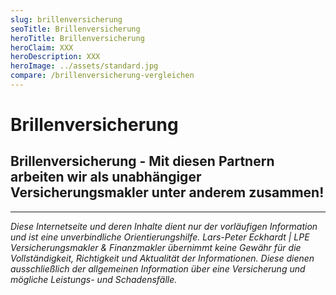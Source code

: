 ```yaml
---
slug: brillenversicherung
seoTitle: Brillenversicherung
heroTitle: Brillenversicherung
heroClaim: XXX
heroDescription: XXX
heroImage: ../assets/standard.jpg
compare: /brillenversicherung-vergleichen
---
```


<ProvenExpert />

# Brillenversicherung











<ContactAndCompareBox />
<ProvenExpert />

## Brillenversicherung - Mit diesen Partnern arbeiten wir als unabhängiger Versicherungsmakler unter anderem zusammen!

<InsurancesBox title='Krankenversicherungsgesellschaften'/>

---

_Diese Internetseite und deren Inhalte dient nur der vorläufigen Information und ist eine unverbindliche Orientierungshilfe. Lars-Peter Eckhardt | LPE Versicherungsmakler & Finanzmakler übernimmt keine Gewähr für die Vollständigkeit,
Richtigkeit und Aktualität der Informationen. Diese dienen ausschließlich der allgemeinen Information über eine Versicherung und mögliche Leistungs- und Schadensfälle._